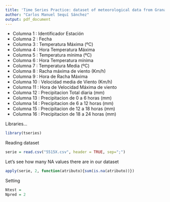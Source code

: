 ```yaml
---
title: 'Time Series Practice: dataset of meteorological data from Granada-Cartuja measured by AEMET.'
author: "Carlos Manuel Sequí Sánchez"
output: pdf_document
---
```


- Columna 1 : Identificador Estación 
- Columna 2 : Fecha 
- Columna 3 : Temperatura Máxima (ºC)
- Columna 4 : Hora Temperatura Máxima 
- Columna 5 : Temperatura mínima (ºC)
- Columna 6 : Hora Temperatura mínima 
- Columna 7 : Temperatura Media (ºC)
- Columna 8 : Racha máxima de viento (Km/h)
- Columna 9 : Hora de Racha Máxima 
- Columna 10 : Velocidad media de Viento (Km/h)
- Columna 11 : Hora de Velocidad Máxima de viento 
- Columna 12 : Precipitacion Total diaria (mm)
- Columna 13 : Precipitacion de 0 a 6 horas (mm)
- Columna 14 : Precipitacion de 6 a 12 horas (mm)
- Columna 15 : Precipitacion de 12 a 18 horas (mm)
- Columna 16 : Precipitacion de 18 a 24 horas (mm)

Libraries...
```r
library(tseries)
```

Reading dataset
```r
serie = read.csv("5515X.csv", header = TRUE, sep=";")
```


Let's see how many NA values there are in our dataset
```r
apply(serie, 2, function(atributo){sum(is.na(atributo))})
```

Setting 
```r
Ntest = 
Npred = 2
```








































